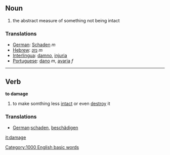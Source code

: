==Noun==
# the abstract measure of something not being intact

===Translations===
*[[German]]: [[Schaden]] ''m''
*[[Hebrew]]: [[נזק]] ''m''
*[[Interlingua]]: [[damno]], [[injuria]]
*[[Portuguese]]: [[dano]] ''m'', [[avaria]] ''f''

----

==Verb==

'''to damage'''
# to make somthing less [[intact]] or even [[destroy]] it

===Translations===
*[[German]]:[[schaden]], [[beschädigen]]

[[it:damage]]
[[Category:1000 English basic words]]